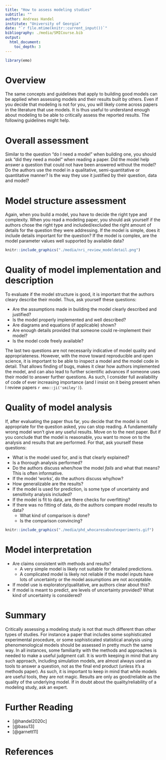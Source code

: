 ```yaml
---
title: "How to assess modeling studies"
subtitle: ""
author: Andreas Handel
institute: "University of Georgia"
date: "`r file.mtime(knitr::current_input())`"
bibliography: ./media/SMICourse.bib
output: 
  html_document:
    toc_depth: 3
---
```


```r
library(emo)
```


# Overview
The same concepts and guidelines that apply to building good models can be applied when assessing models and their results built by others. Even if you decide that modeling is not for you, you will likely come across papers in the literature that use models. It is thus useful to understand enough about modeling to be able to critically assess the reported results. The following guidelines might help.


# Overall assessment

Similar to the question "do I need a model" when building one, you should ask "did they need a model" when reading a paper. Did the model help answer a question that could not have been answered without the model? Do the authors use the model in a qualitative, semi-quantitative or quantitative manner? Is the way they use it justified by their question, data and model?


# Model structure assessment

Again, when you build a model, you have to decide the right type and complexity. When you read a modeling paper, you should ask yourself if the authors chose the right type and included/excluded the right amount of details for the question they were addressing. If the model is simple, does it include details important for the question? If the model is complex, are the model parameter values well supported by available data? 


```r
knitr::include_graphics("./media/nri_review_modeldetail.png")
```


# Quality of model implementation and description
To evaluate if the model structure is good, it is important that the authors cleary describe their model. Thus, ask yourself these questions:

* Are the assumptions made in building the model clearly described and justified?
* Is the model properly implemented and well described?
* Are diagrams and equations (if applicable) shown?
* Are enough details provided that someone could re-implement their model?
* Is the model code freely available?

The last two questions are not necessarily indicative of model quality and appropriateness. However, with the move toward reproducible and open science, it is important to be able to inspect a model and the model code in detail. That allows finding of bugs, makes it clear how authors implemented the model, and can also lead to further scientific advances if someone uses their model to answer further questions. As such, I consider full availability of code of ever increasing importance (and I insist on it being present when I review papers `r emo::ji('smiley')`).


# Quality of model analysis

If, after evaluating the paper thus far, you decide that the model is not appropriate for the question asked, you can stop reading. A fundamentally wrong model won't give any useful results. Move on to the next paper. But if you conclude that the model is reasonable, you want to move on to the analysis and results that are performed. For that, ask yourself these questions:

* What is the model used for, and is that clearly explained?
* Is a thorough analysis performed?
* Do the authors discuss when/how the model _fails_ and what that means? This is often informative.
* If the model 'works', do the authors discuss why/how?
* How generalizable are the results?  
* If the model is used for prediction, is some type of uncertainty and sensitivity analysis included?
* If the model is fit to data, are there checks for overfitting? 
* If there was no fitting of data, do the authors compare model results to data?
  * What kind of comparison is done?
  * Is the comparison convincing?

```r
knitr::include_graphics("./media/phd_whocaresaboutexperiments.gif")
```


# Model interpretation

* Are claims consistent with methods and results?
  * A very simple model is likely not suitable for detailed predictions.
  * A complicated model is likely not reliable if the model inputs have lots of uncertainty or the model assumptions are not acceptable.
* If model use is exploratory/qualitative, are authors clear about this?
* If model is meant to predict, are levels of uncertainty provided? What kind of uncertainty is considered? 


# Summary 
Critically assessing a modeling study is not that much different than other types of studies. For instance a paper that includes some sophisticated experimental procedure, or some sophisticated statistical analysis using phenomenological models should be assessed in pretty much the same way. In all instances, some familiarity with the methods and approaches is needed to make a useful judgment call. It is worth keeping in mind that any such approach, including simulation models, are almost always used as tools to answer a question, not as the final end product (unless it's a methods paper). As such, it is important to keep in mind that while models are useful tools, they are not magic. Results are only as good/reliable as the quality of the underlying model. If in doubt about the quality/reliability of a modeling study, ask an expert.


# Further Reading
* [@handel2020c]
* [@basu13] 
* [@garnett11]


# References

